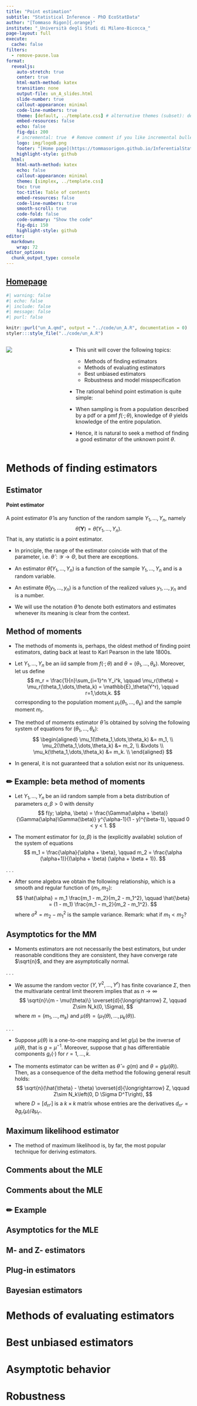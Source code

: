 ```yaml
---
title: "Point estimation"
subtitle: "Statistical Inference - PhD EcoStatData"
author: "[Tommaso Rigon]{.orange}"
institute: "_Università degli Studi di Milano-Bicocca_"
page-layout: full
execute:
  cache: false
filters: 
  - remove-pause.lua
format:
  revealjs:
    auto-stretch: true
    center: true
    html-math-method: katex
    transition: none
    output-file: un_A_slides.html
    slide-number: true
    callout-appearance: minimal
    code-line-numbers: true
    theme: [default, ../template.css] # alternative themes (subset): default, night, dark
    embed-resources: false
    echo: false
    fig-dpi: 200
    # incremental: true  # Remove comment if you like incremental bullet points
    logo: img/logoB.png
    footer: "[Home page](https://tommasorigon.github.io/InferentialStat)"
    highlight-style: github
  html:
    html-math-method: katex
    echo: false
    callout-appearance: minimal
    theme: [simplex, ../template.css]
    toc: true
    toc-title: Table of contents
    embed-resources: false
    code-line-numbers: true
    smooth-scroll: true
    code-fold: false
    code-summary: "Show the code"
    fig-dpi: 150
    highlight-style: github
editor: 
  markdown: 
    wrap: 72
editor_options: 
  chunk_output_type: console
---
```



## [Homepage](../index.html)

```r
#| warning: false
#| echo: false
#| include: false
#| message: false
#| purl: false

knitr::purl("un_A.qmd", output = "../code/un_A.R", documentation = 0)
styler:::style_file("../code/un_A.R")
```

::: columns
::: {.column width="30%"}
![](img/target.png)

<!-- *"Pluralitas non est ponenda sine necessitate."* -->

<!-- [William of Ockham]{.grey} -->
:::

::: {.column width="70%"}
- This unit will cover the following [topics]{.orange}:

    - Methods of finding estimators
    - Methods of evaluating estimators
    - Best unbiased estimators
    - Robustness and model misspecification

- The rational behind [point estimation]{.blue} is quite simple: 

- When sampling is from a [population]{.orange} described by a pdf or a pmf $f(\cdot ; \theta)$, knowledge of $\theta$ yields knowledge of the entire population.

- Hence, it is natural to seek a method of finding a good [estimator]{.blue} of the unknown point $\theta$.
:::
:::

# Methods of finding estimators

## Estimator

::: callout-note
#### Point estimator

A [point estimator]{.blue} $\hat{\theta}$ is any function of the random sample $Y_1,\dots,Y_n$, namely
$$
\hat{\theta}(\bm{Y}) = \hat{\theta}(Y_1,\dots,Y_n).
$$
That is, any [statistic]{.orange} is a point estimator.
:::

- In principle, the range of the estimator coincide with that of the parameter, i.e.  $\hat{\theta} : \mathcal{Y} \rightarrow \Theta$, but there are exceptions. 
- An [estimator]{.blue} $\hat{\theta}(Y_1,\dots,Y_n)$ is a function of the sample $Y_1,\dots,Y_n$ and  is a [random variable]{.blue}.

- An [estimate]{.orange} $\hat{\theta}(y_1,\dots,y_n)$ is a function of the realized values $y_1,\dots,y_n$ and is a [number]{.orange}. 

- We will use the notation $\hat{\theta}$ to denote both estimators and estimates whenever its meaning is clear from the context.

## Method of moments

- The [methods of moments]{.blue} is, perhaps, the oldest method of finding point estimators, dating back at least to Karl Pearson in the late 1800s.

- Let $Y_1,\dots,Y_n$ be an iid sample from $f(\cdot; \theta)$ and $\theta = (\theta_1,\dots,\theta_k)$. Moreover, let us define
$$
m_r = \frac{1}{n}\sum_{i=1}^n Y_i^k, \qquad \mu_r(\theta) = \mu_r(\theta_1,\dots,\theta_k) = \mathbb{E}_\theta(Y^r), \qquad r=1,\dots,k.
$$
corresponding to the [population moment]{.blue} $\mu_r(\theta_1,\dots,\theta_k)$ and the [sample moment]{.orange} $m_r$. 

- The method of moments estimator $\hat{\theta}$ is obtained by solving the following system of equations for $(\theta_1,\dots,\theta_k)$:
$$
\begin{aligned}
\mu_1(\theta_1,\dots,\theta_k) &= m_1, \\
\mu_2(\theta_1,\dots,\theta_k) &= m_2, \\
&\vdots \\
\mu_k(\theta_1,\dots,\theta_k) &= m_k. \\
\end{aligned}
$$
- In general, it is [not guaranteed]{.orange} that a [solution exist]{.blue} nor its [uniqueness]{.blue}.

## ✏ Example: beta method of moments 

- Let $Y_1,\dots,Y_n$ be an iid random sample from a beta distribution of parameters $\alpha,\beta > 0$ with density 
$$
f(y; \alpha, \beta) = \frac{\Gamma(\alpha + \beta)}{\Gamma(\alpha)\Gamma(\beta)} y^{\alpha-1}(1 - y)^{\beta-1}, \qquad 0 < y < 1.
$$

- The [moment estimator]{.blue} for $(\alpha, \beta)$ is the ([explicitly available]{.orange}) solution of the system of equations
$$
m_1 = \frac{\alpha}{\alpha + \beta}, \qquad m_2 = \frac{\alpha (\alpha+1)}{(\alpha + \beta) (\alpha + \beta + 1)}.
$$

. . .

- After some algebra we obtain the following relationship, which is a [smooth]{.orange} and [regular]{.orange} function of $(m_1,m_2)$: 
$$
\hat{\alpha} = m_1 \frac{m_1 - m_2}{m_2 - m_1^2}, \qquad \hat{\beta} = (1 - m_1) \frac{m_1 - m_2}{m_2 - m_1^2}.
$$
where $\hat{\sigma}^2 = m_2 - m_1^2$ is the [sample variance]{.blue}. [Remark]{.orange}: what if $m_1 < m_2$? 

## Asymptotics for the MM

- Moments estimators are not necessarily the best estimators, but [under reasonable conditions]{.blue} they are [consistent]{.orange}, they have converge rate $\sqrt{n}$, and they are [asymptotically normal]{.orange}. 

. . .

- We assume the random vector $(Y,Y^2,\dots,Y^r)$ has finite covariance $\Sigma$, then
the multivariate [central limit theorem]{.orange} implies that as $n\rightarrow \infty$
$$
\sqrt{n}\{m - \mu(\theta)\} \overset{d}{\longrightarrow} Z, \qquad Z\sim N_k(0, \Sigma),
$$
where $m = (m_1,\dots,m_k)$ and $\mu(\theta) = (\mu_1(\theta),\dots,\mu_k(\theta))$. 

. . .

- Suppose $\mu(\theta)$ is a [one-to-one]{.blue} mapping and let $g(\mu)$ be the inverse of $\mu(\theta)$, that is $g = \mu^{-1}$. Moreover, suppose that $g$ has [differentiable]{.blue} components $g_r(\cdot)$ for $r = 1,\dots,k$.

- The moments estimator can be written as $\hat{\theta} = g(m)$ and $\theta = g(\mu(\theta))$. Then, as a consequence of the [delta method]{.orange}  the following general result holds:
$$
\sqrt{n}(\hat{\theta} - \theta) \overset{d}{\longrightarrow} Z, \qquad Z\sim N_k\left(0, D \Sigma D^T\right),
$$
where $D = [d_{rr'}]$ is a $k \times k$ matrix whose entries are the derivatives $d_{rr'} = \partial g_r(\mu)/\partial \mu_{r'}$.

## Maximum likelihood estimator

- The method of [maximum likelihood]{.orange} is, by far, the most popular technique for deriving estimators. 

## Comments about the MLE

## Comments about the MLE

## ✏ Example


## Asymptotics for the MLE


## M- and Z- estimators

## Plug-in estimators

## Bayesian estimators

# Methods of evaluating estimators

# Best unbiased estimators

# Asymptotic behavior

# Robustness